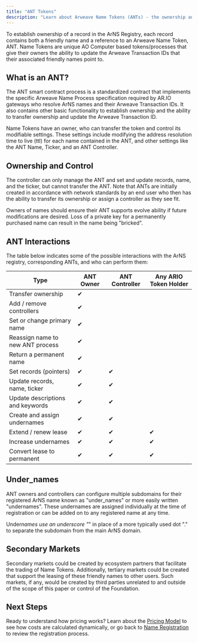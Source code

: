 ```yaml
---
title: "ANT Tokens"
description: "Learn about Arweave Name Tokens (ANTs) - the ownership and control system for ArNS names"
---
```


To establish ownership of a record in the ArNS Registry, each record contains both a friendly name and a reference to an Arweave Name Token, ANT. Name Tokens are unique AO Computer based tokens/processes that give their owners the ability to update the Arweave Transaction IDs that their associated friendly names point to.

## What is an ANT?

The ANT smart contract process is a standardized contract that implements the specific Arweave Name Process specification required by AR.IO gateways who resolve ArNS names and their Arweave Transaction IDs. It also contains other basic functionality to establish ownership and the ability to transfer ownership and update the Arweave Transaction ID.

Name Tokens have an owner, who can transfer the token and control its modifiable settings. These settings include modifying the address resolution time to live (ttl) for each name contained in the ANT, and other settings like the ANT Name, Ticker, and an ANT Controller.

## Ownership and Control

The controller can only manage the ANT and set and update records, name, and the ticker, but cannot transfer the ANT. Note that ANTs are initially created in accordance with network standards by an end user who then has the ability to transfer its ownership or assign a controller as they see fit.

Owners of names should ensure their ANT supports evolve ability if future modifications are desired. Loss of a private key for a permanently purchased name can result in the name being "bricked".

## ANT Interactions

The table below indicates some of the possible interactions with the ArNS registry, corresponding ANTs, and who can perform them:

| Type                             | ANT Owner | ANT Controller | Any ARIO Token Holder |
| -------------------------------- | --------- | -------------- | --------------------- |
| Transfer ownership               | ✔        |                |                       |
| Add / remove controllers         | ✔        |                |                       |
| Set or change primary name       | ✔        |                |                       |
| Reassign name to new ANT process | ✔        |                |                       |
| Return a permanent name          | ✔        |                |                       |
| Set records (pointers)           | ✔        | ✔             |                       |
| Update records, name, ticker     | ✔        | ✔             |                       |
| Update descriptions and keywords | ✔        | ✔             |                       |
| Create and assign undernames     | ✔        | ✔             |                       |
| Extend / renew lease             | ✔        | ✔             | ✔                    |
| Increase undernames              | ✔        | ✔             | ✔                    |
| Convert lease to permanent       | ✔        | ✔             | ✔                    |

## Under_names

ANT owners and controllers can configure multiple subdomains for their registered ArNS name known as "under_names" or more easily written "undernames". These undernames are assigned individually at the time of registration or can be added on to any registered name at any time.

Under*names use an underscore "*" in place of a more typically used dot "." to separate the subdomain from the main ArNS domain.

## Secondary Markets

Secondary markets could be created by ecosystem partners that facilitate the trading of Name Tokens. Additionally, tertiary markets could be created that support the leasing of these friendly names to other users. Such markets, if any, would be created by third parties unrelated to and outside of the scope of this paper or control of the Foundation.

## Next Steps

Ready to understand how pricing works? Learn about the [Pricing Model](/learn/arns/pricing-model) to see how costs are calculated dynamically, or go back to [Name Registration](/learn/arns/name-registration) to review the registration process.
